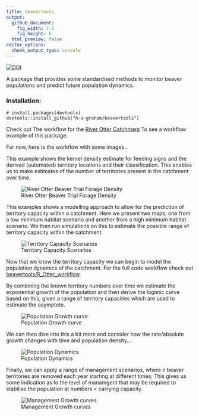 ```yaml
---
title: beavertools
output: 
  github_document:
    fig_width: 7.5
    fig_height: 6
  html_preview: false
editor_options: 
  chunk_output_type: console
---
```

[![DOI](https://zenodo.org/badge/278560084.svg)](https://zenodo.org/badge/latestdoi/278560084)

A package that provides some standardised methods to monitor beaver populations and predict future population dynamics.


### Installation:
```
# install.packages(devtools)
devtools::install_github("h-a-graham/beavertools")
```

Check out The workflow for the [River Otter Catchment](https://github.com/h-a-graham/beavertools/tree/master/R_Otter_workflow) To see
a workflow example of this package.

For now, here is the workflow with some images...


This example shows the kernel density estimate for feeding signs and the derived (automated) territory locations and their classification. This enables us to make estimates of the number of territories present in the catchment over time.

![River Otter Beaver Trial Forage Density](man/figures/AnimatedFeeding.gif)


This examples shows a modelling approach to allow for the prediction of territory capacity within a catchment. Here we present two maps, one from a low minimum habitat scenario and another from a high minimum habitat scenario. We then run simulations on this to estimate the possible range of territory capacity within the catchment. 


![Territory Capacity Scenarios](man/figures/Lower_Upper_Capacity_maps.png)


Now that we know the territory capacity we can begin to model the population dynamics of the catchment. For the full code workflow check out [beavertools/R_Otter_workflow](R_Otter_workflow).

By combining the known territory numbers over time we estimate the exponential growth of the population and then derive the logistic curve based on this, given a range of territory capacities which are used to estimate the asymptote. 


![Population Growth curve](man/figures/TerritoryPredictiond2.png)

We can then dive into this a bit more and consider how the rate/absolute growth changes with time and population density...

![Population Dynamics](man/figures/TerritoryDynamics.png)

Finally, we can apply a range of management scenarios, where n beaver territories are removed each year starting at different times. This gives us some indication as to the level of manamgent that may be required to stabilise the population at numbers < carrying capacity.

![Management Growth curves](man/figures/MgmtDynamics.png)
